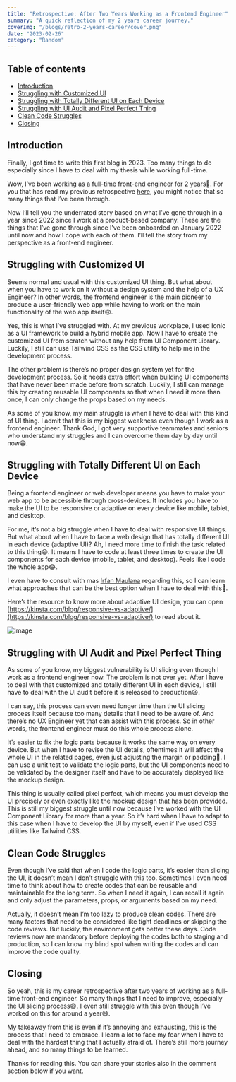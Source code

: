 ```yaml
---
title: "Retrospective: After Two Years Working as a Frontend Engineer"
summary: "A quick reflection of my 2 years career journey."
coverImg: "/blogs/retro-2-years-career/cover.png"
date: "2023-02-26"
category: "Random"
---
```


## Table of contents

- [Introduction](#introduction)
- [Struggling with Customized UI](#struggling-with-customized-ui)
- [Struggling with Totally Different UI on Each Device](#struggling-with-totally-different-ui-on-each-device)
- [Struggling with UI Audit and Pixel Perfect Thing](#struggling-with-ui-audit-and-pixel-perfect-thing)
- [Clean Code Struggles](#clean-code-struggles)
- [Closing](#closing)

## Introduction

Finally, I got time to write this first blog in 2023. Too many things to do especially since I have to deal with my thesis while working full-time.

Wow, I’ve been working as a full-time front-end engineer for 2 years🤣. For you that has read my previous retrospective [here](https://yehezgun.com/articles/one-year-retrospective), you might notice that so many things that I’ve been through. 

Now I’ll tell you the underrated story based on what I’ve gone through in a year since 2022 since I work at a product-based company. These are the things that I’ve gone through since I’ve been onboarded on January 2022 until now and how I cope with each of them. I’ll tell the story from my perspective as a front-end engineer.

## Struggling with Customized UI

Seems normal and usual with this customized UI thing. But what about when you have to work on it without a design system and the help of a UX Engineer? In other words, the frontend engineer is the main pioneer to produce a user-friendly web app while having to work on the main functionality of the web app itself🙃.

Yes, this is what I’ve struggled with. At my previous workplace, I used Ionic as a UI framework to build a hybrid mobile app. Now I have to create the customized UI from scratch without any help from UI Component Library. Luckily, I still can use Tailwind CSS as the CSS utility to help me in the development process.

The other problem is there’s no proper design system yet for the development process. So it needs extra effort when building UI components that have never been made before from scratch. Luckily, I still can manage this by creating reusable UI components so that when I need it more than once, I can only change the props based on my needs.

As some of you know, my main struggle is when I have to deal with this kind of UI thing. I admit that this is my biggest weakness even though I work as a frontend engineer. Thank God, I got very supportive teammates and seniors who understand my struggles and I can overcome them day by day until now😁.

## Struggling with Totally Different UI on Each Device

Being a frontend engineer or web developer means you have to make your web app to be accessible through cross-devices. It includes you have to make the UI to be responsive or adaptive on every device like mobile, tablet, and desktop.

For me, it’s not a big struggle when I have to deal with responsive UI things. But what about when I have to face a web design that has totally different UI in each device (adaptive UI)? Ah, I need more time to finish the task related to this thing😄. It means I have to code at least three times to create the UI components for each device (mobile, tablet, and desktop). Feels like I code the whole app😂.

I even have to consult with mas [Irfan Maulana](https://twitter.com/Maz_Ipan) regarding this, so I can learn what approaches that can be the best option when I have to deal with this🤣.

Here’s the resource to know more about adaptive UI design, you can open [https://kinsta.com/blog/responsive-vs-adaptive/](https://kinsta.com/blog/responsive-vs-adaptive/) to read about it.

![image](https://cdn.sanity.io/images/xyi8gzmb/production/06d13fd70e133a8f5521dc1ab0f31fa692d3088c-897x576.png?w=450)

## Struggling with UI Audit and Pixel Perfect Thing

As some of you know, my biggest vulnerability is UI slicing even though I work as a frontend engineer now. The problem is not over yet. After I have to deal with that customized and totally different UI in each device, I still have to deal with the UI audit before it is released to production😆.

I can say, this process can even need longer time than the UI slicing process itself because too many details that I need to be aware of. And there’s no UX Engineer yet that can assist with this process. So in other words, the frontend engineer must do this whole process alone.

It’s easier to fix the logic parts because it works the same way on every device. But when I have to revise the UI details, oftentimes it will affect the whole UI in the related pages, even just adjusting the margin or padding🤣. I can use a unit test to validate the logic parts, but the UI components need to be validated by the designer itself and have to be accurately displayed like the mockup design.

This thing is usually called pixel perfect, which means you must develop the UI precisely or even exactly like the mockup design that has been provided. This is still my biggest struggle until now because I’ve worked with the UI Component Library for more than a year. So it’s hard when I have to adapt to this case when I have to develop the UI by myself, even if I’ve used CSS utilities like Tailwind CSS.

## Clean Code Struggles

Even though I’ve said that when I code the logic parts, it’s easier than slicing the UI, it doesn’t mean I don’t struggle with this too. Sometimes I even need time to think about how to create codes that can be reusable and maintainable for the long term. So when I need it again, I can recall it again and only adjust the parameters, props, or arguments based on my need.

Actually, it doesn’t mean I’m too lazy to produce clean codes. There are many factors that need to be considered like tight deadlines or skipping the code reviews. But luckily, the environment gets better these days. Code reviews now are mandatory before deploying the codes both to staging and production, so I can know my blind spot when writing the codes and can improve the code quality.

## Closing

So yeah, this is my career retrospective after two years of working as a full-time front-end engineer. So many things that I need to improve, especially the UI slicing process😅. I even still struggle with this even though I’ve worked on this for around a year😄.

My takeaway from this is even if it’s annoying and exhausting, this is the process that I need to embrace. I learn a lot to face my fear when I have to deal with the hardest thing that I actually afraid of. There’s still more journey ahead, and so many things to be learned.

Thanks for reading this. You can share your stories also in the comment section below if you want.
